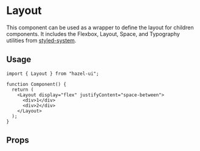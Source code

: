 
<Meta title="Foundation/Layout" component={Layout} />

# Layout

This component can be used as a wrapper to define the layout for
children components. It includes the Flexbox, Layout, Space, and
Typography utilities from [styled-system][1].

## Usage

```tsx
import { Layout } from "hazel-ui";

function Component() {
  return (
    <Layout display="flex" justifyContent="space-between">
      <div>1</div>
      <div>2</div>
    </Layout>
  );
}
```

## Props

<ArgsTable of={Layout} />

[1]: https://styled-system.com/api/
